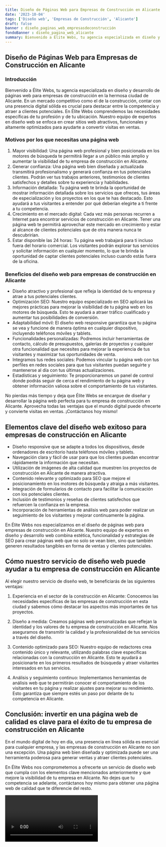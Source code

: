 ```yaml
---
title: Diseño de Páginas Web para Empresas de Construcción en Alicante
date: '2023-10-04'
tags: ['Diseño web', 'Empresas de Construcción', 'Alicante']
draft: false
banner : diseño_paginas_web_empresasdeconstrucción
fondoBanner : diseño_pagina_web_alicante
summary: Bienvenido a Élite Webs, tu agencia especializada en diseño y desarrollo de páginas web para empresas de construcción en la hermosa ciudad de Alicante. En un mercado competitivo como el de la construcción, contar con una presencia digital sólida es crucial para destacar entre la competencia y atraer a clientes potenciales. En Élite Webs comprendemos las necesidades específicas de tu profesión y de tu ubicación. Nuestro equipo de expertos en diseño web se enfoca en crear sitios web atractivos, funcionales y altamente optimizados para ayudarte a convertir visitas en ventas.
---
```


## Diseño de Páginas Web para Empresas de Construcción en Alicante

### Introducción

Bienvenido a Élite Webs, tu agencia especializada en diseño y desarrollo de páginas web para empresas de construcción en la hermosa ciudad de Alicante. En un mercado competitivo como el de la construcción, contar con una presencia digital sólida es crucial para destacar entre la competencia y atraer a clientes potenciales. En Élite Webs comprendemos las necesidades específicas de tu profesión y de tu ubicación. Nuestro equipo de expertos en diseño web se enfoca en crear sitios web atractivos, funcionales y altamente optimizados para ayudarte a convertir visitas en ventas.

### Motivos por los que necesitas una página web

1. Mayor visibilidad: Una página web profesional y bien posicionada en los motores de búsqueda te permitirá llegar a un público más amplio y aumentar la visibilidad de tu empresa de construcción en Alicante.
2. Generar confianza: Una página web bien diseñada y actualizada transmitirá profesionalismo y generará confianza en tus potenciales clientes. Podrán ver tus trabajos anteriores, testimonios de clientes satisfechos y detalles sobre tu experiencia y habilidades.
3. Información detallada: Tu página web te brinda la oportunidad de mostrar información detallada sobre los servicios que ofreces, tus áreas de especialización y los proyectos en los que te has destacado. Esto ayudará a tus visitantes a entender por qué deberían elegirte a ti frente a tu competencia.
4. Crecimiento en el mercado digital: Cada vez más personas recurren a Internet para encontrar servicios de construcción en Alicante. Tener una página web te permitirá aprovechar este mercado en crecimiento y estar al alcance de clientes potenciales que de otra manera nunca te descubrirían.
5. Estar disponible las 24 horas: Tu página web trabajará para ti incluso fuera del horario comercial. Los visitantes podrán explorar tus servicios y solicitar información en cualquier momento, lo que te brinda la oportunidad de captar clientes potenciales incluso cuando estás fuera de la oficina.

### Beneficios del diseño web para empresas de construcción en Alicante

- Diseño atractivo y profesional que refleja la identidad de tu empresa y atrae a tus potenciales clientes.
- Optimización SEO: Nuestro equipo especializado en SEO aplicará las mejores prácticas para mejorar la visibilidad de tu página web en los motores de búsqueda. Esto te ayudará a atraer tráfico cualificado y aumentar tus posibilidades de conversión.
- Adaptabilidad móvil: El diseño web responsive garantiza que tu página se vea y funcione de manera óptima en cualquier dispositivo, incluyendo teléfonos móviles y tablets.
- Funcionalidades personalizadas: Podremos incluir herramientas de contacto, cálculo de presupuestos, galerías de proyectos y cualquier otra funcionalidad que necesites para mejorar la experiencia de tus visitantes y maximizar tus oportunidades de venta.
- Integramos tus redes sociales: Podemos vincular tu página web con tus perfiles en redes sociales para que tus visitantes puedan seguirte y mantenerse al día con tus últimas actualizaciones.
- Estadísticas y seguimiento: Te proporcionaremos un panel de control donde podrás seguir de cerca el rendimiento de tu página web y obtener información valiosa sobre el comportamiento de tus visitantes.

No pierdas más tiempo y deja que Élite Webs se encargue de diseñar y desarrollar la página web perfecta para tu empresa de construcción en Alicante. Aprovecha todas las ventajas que el mundo digital puede ofrecerte y convierte visitas en ventas. ¡Contáctanos hoy mismo!

<GifSeo />

<Cta />

## Elementos clave del diseño web exitoso para empresas de construcción en Alicante

- Diseño responsive que se adapte a todos los dispositivos, desde ordenadores de escritorio hasta teléfonos móviles y tablets.
- Navegación clara y fácil de usar para que los clientes puedan encontrar rápidamente la información que necesitan.
- Utilización de imágenes de alta calidad que muestren los proyectos de construcción en Alicante de manera atractiva.
- Contenido relevante y optimizado para SEO que mejore el posicionamiento en los motores de búsqueda y atraiga a más visitantes.
- Integración de formularios de contacto para facilitar la comunicación con los potenciales clientes.
- Inclusión de testimonios y reseñas de clientes satisfechos que refuercen la confianza en la empresa.
- Incorporación de herramientas de análisis web para poder realizar un seguimiento de los visitantes y mejorar continuamente la página.

En Élite Webs nos especializamos en el diseño de páginas web para empresas de construcción en Alicante. Nuestro equipo de expertos en diseño y desarrollo web combina estética, funcionalidad y estrategias de SEO para crear páginas web que no solo se vean bien, sino que también generen resultados tangibles en forma de ventas y clientes potenciales.

## Cómo nuestro servicio de diseño web puede ayudar a tu empresa de construcción en Alicante

Al elegir nuestro servicio de diseño web, te beneficiarás de las siguientes ventajas:

1. Experiencia en el sector de la construcción en Alicante: Conocemos las necesidades específicas de las empresas de construcción en esta ciudad y sabemos cómo destacar los aspectos más importantes de tus proyectos.

2. Diseño a medida: Creamos páginas web personalizadas que reflejan la identidad y los valores de tu empresa de construcción en Alicante. Nos aseguramos de transmitir la calidad y la profesionalidad de tus servicios a través del diseño.

3. Contenido optimizado para SEO: Nuestro equipo de redactores crea contenido único y relevante, utilizando palabras clave específicas relacionadas con la construcción en Alicante. Esto te ayudará a posicionarte en los primeros resultados de búsqueda y atraer visitantes interesados en tus servicios.

4. Análisis y seguimiento continuo: Implementamos herramientas de análisis web que te permitirán conocer el comportamiento de los visitantes en tu página y realizar ajustes para mejorar su rendimiento. Esto garantiza que siempre estés un paso por delante de tu competencia en Alicante.

## Conclusión: invertir en una página web de calidad es clave para el éxito de tu empresa de construcción en Alicante

En el mundo digital de hoy en día, una presencia en línea sólida es esencial para cualquier empresa, y las empresas de construcción en Alicante no son una excepción. Una página web bien diseñada y optimizada puede ser una herramienta poderosa para generar ventas y atraer clientes potenciales.

En Élite Webs nos comprometemos a ofrecerte un servicio de diseño web que cumpla con los elementos clave mencionados anteriormente y que mejore la visibilidad de tu empresa en Alicante. No dejes que tu competencia se adelante, contáctanos hoy mismo para obtener una página web de calidad que te diferencie del resto.

<Video />

<CtaBot job='Empresas de Construcción' city='Alicante'/>

<Gmaps query='Alicante+españa+maps' />